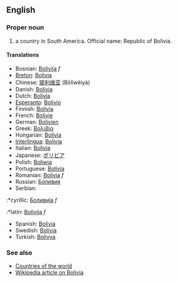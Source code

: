 ==English==

===Proper noun===

# a country in South America. Official name: Republic of Bolivia.

====Translations====
*Bosnian: [[Bolivija]] ''f''
*[[Breton]]: [[Bolivia]]
*Chinese: [[玻利维亚]] (Bōlìwéiyà)
*Danish: [[Bolivia]]
*Dutch: [[Bolivia]]
*[[Esperanto]]: [[Bolivio]]
*Finnish: [[Bolivia]]
*French: [[Bolivie]]
*German: [[Bolivien]]
*Greek: [[Βολιβία]]
*Hungarian: [[Bolívia]]
*[[Interlingua]]: [[Bolivia]]
*Italian: [[Bolivia]]
*Japanese: [[ボリビア]]
*Polish: [[Boliwia]]
*Portuguese: [[Bolívia]]
*Romanian: [[Bolivia]] ''f''
*Russian: [[Боливия]]
*Serbian:
:*cyrillic: [[Боливија]] ''f''
:*latin: [[Bolivija]] ''f''
*Spanish: [[Bolivia]]
*Swedish: [[Bolivia]]
*Turkish: [[Bolivya]]

===See also===
*[[Countries of the world]]
*[[en:Bolivia|Wikipedia article on Bolivia]]